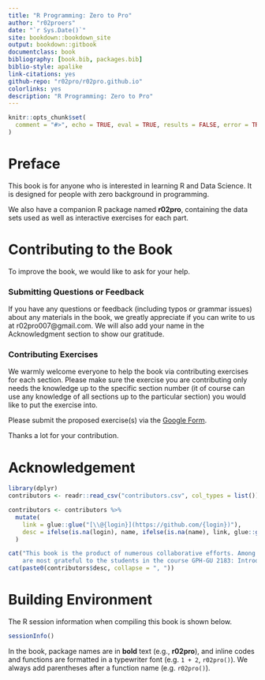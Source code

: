 ```yaml
--- 
title: "R Programming: Zero to Pro"
author: "r02proers"
date: "`r Sys.Date()`"
site: bookdown::bookdown_site
output: bookdown::gitbook
documentclass: book
bibliography: [book.bib, packages.bib]
biblio-style: apalike
link-citations: yes
github-repo: "r02pro/r02pro.github.io"
colorlinks: yes
description: "R Programming: Zero to Pro"
---
```

```r
knitr::opts_chunk$set(
  comment = "#>", echo = TRUE, eval = TRUE, results = FALSE, error = TRUE, fig.width = 6, warning = FALSE, collapse = TRUE
)
```

# Preface {-}

This book is for anyone who is interested in learning R and Data Science. It is designed for people with zero background in programming. 

We also have a companion R package named **r02pro**, containing the data sets used as well as interactive exercises for each part. 

# Contributing to the Book  {-}

To improve the book, we would like to ask for your help. 

### Submitting Questions or Feedback  {-}

If you have any questions or feedback (including typos or grammar issues) about any materials in the book, we greatly appreciate if you can write to us at r02pro007@gmail.com. We will also add your name in the Acknowledgment section to show our gratitude. 

### Contributing Exercises  {-}

We warmly welcome everyone to help the book via contributing exercises for each section. Please make sure the exercise you are contributing only needs the knowledge up to the specific section number (it of course can use any knowledge of all sections up to the particular section) you would like to put the exercise into.

Please submit the proposed exercise(s) via the  [Google Form](https://docs.google.com/forms/d/e/1FAIpQLSckpcPZvRSr2vju-J2w8NhOx_oIyYtd8uuX0xqq_ThfRWMltw/viewform).

Thanks a lot for your contribution.


# Acknowledgement {-}



```r
library(dplyr)
contributors <- readr::read_csv("contributors.csv", col_types = list())

contributors <- contributors %>% 
  mutate(
    link = glue::glue("[\\@{login}](https://github.com/{login})"),
    desc = ifelse(is.na(login), name, ifelse(is.na(name), link, glue::glue("{name} ({link})")))
  )

cat("This book is the product of numerous collaborative efforts. Among all people, we would like to thank Dr. Rebecca Betensky, Dr. Rumi Chunara, and Dr. Hai Shu, for the initial planning of the new courses GPH-GU 2183: Introduction to Statistical Programming in R and GPH-GU 2183: Intermediate Statistical Programming in R. In addition, we
    are most grateful to the students in the course GPH-GU 2183: Introduction to Statistical Programming in R in Fall 2021 at New York University. The list of people that made contributions include   ")
cat(paste0(contributors$desc, collapse = ", "))
```

# Building Environment {-}

The R session information when compiling this book is shown below.
```r
sessionInfo()
```


In the book, package names are in **bold** text (e.g., **r02pro**), and inline codes and functions are formatted in a typewriter font (e.g. `1 + 2`, `r02pro()`). We always add parentheses after a function name (e.g. `r02pro()`).
